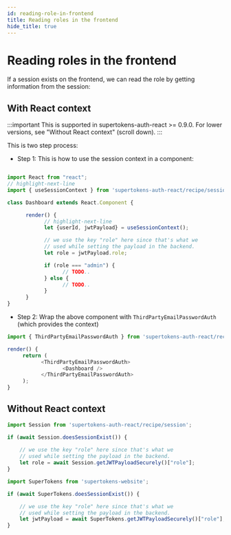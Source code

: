 ```yaml
---
id: reading-role-in-frontend
title: Reading roles in the frontend
hide_title: true
---
```



# Reading roles in the frontend

If a session exists on the frontend, we can read the role by getting information from the session:
<FrontendSDKTabs>
<TabItem value="reactjs">

## With React context

:::important
This is supported in supertokens-auth-react >= 0.9.0. For lower versions, see "Without React context" (scroll down).
:::

This is two step process:
- Step 1: This is how to use the session context in a component:

```js

import React from "react";
// highlight-next-line
import { useSessionContext } from 'supertokens-auth-react/recipe/session';

class Dashboard extends React.Component {

      render() {
            // highlight-next-line
            let {userId, jwtPayload} = useSessionContext();

            // we use the key "role" here since that's what we
            // used while setting the payload in the backend. 
            let role = jwtPayload.role;

            if (role === "admin") {
                  // TODO..
            } else {
                  // TODO..
            }
      }
}
```

- Step 2: Wrap the above component with `ThirdPartyEmailPasswordAuth` (which provides the context)

```js
import { ThirdPartyEmailPasswordAuth } from 'supertokens-auth-react/recipe/thirdpartyemailpassword';

render() {
     return (
           <ThirdPartyEmailPasswordAuth>
                  <Dashboard />
           </ThirdPartyEmailPasswordAuth>
     );
}
```


## Without React context 
```js
import Session from 'supertokens-auth-react/recipe/session';

if (await Session.doesSessionExist()) {
    
    // we use the key "role" here since that's what we
    // used while setting the payload in the backend. 
    let role = await Session.getJWTPayloadSecurely()["role"];
}
```

</TabItem>

<TabItem value="vanillajs">

```js
import SuperTokens from 'supertokens-website';

if (await SuperTokens.doesSessionExist()) {

    // we use the key "role" here since that's what we
    // used while setting the payload in the backend. 
    let jwtPayload = await SuperTokens.getJWTPayloadSecurely()["role"];
}
```

</TabItem>
</FrontendSDKTabs>

